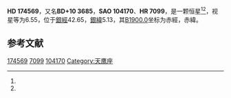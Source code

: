 {{Starbox begin
| name = HD 174569
}}
{{Starbox observe
| epoch = [[J2000.0|J2000.0]]
| constell = {{星座名待查}}<ref name=SIMBAD>{{cite web
 | url=http://simbad.u-strasbg.fr/simbad/sim-id?Ident=HR+7099
 | title=Pulsating variable Star
 | publisher=Centre de Données astronomiques de Strasbourg
 | work=SIMBAD
 | accessdate=2012-07-13
 | archive-date=2016-03-19
 | archive-url=https://web.archive.org/web/20160319035301/http://simbad.u-strasbg.fr/simbad/sim-id?Ident=HR+7099
 | dead-url=no
 }}</ref><ref name=DATA>{{cite web
 | url=http://vizier.u-strasbg.fr/viz-bin/VizieR-5?-out.add=.&-source=5050&-corr=PK=HR&-out.max=9999&HR=7099
 | title=VizieR Detailed Page
 | accessdate=2012-07-13
 | archive-date=2016-03-04
 | archive-url=https://web.archive.org/web/20160304222649/http://vizier.u-strasbg.fr/viz-bin/VizieR-5?-out.add=.&-source=5050&-corr=PK=HR&-out.max=9999&HR=7099
 | dead-url=no
 }}</ref>
| 星官 = 
| ra = {{RA|18|50|45.6}}<ref name=SIMBAD /><ref name=DATA />
| dec = {{DEC|+10|58|35}}<ref name=SIMBAD /><ref name=DATA />
| appmag_v = 6.55<ref name=SIMBAD /><ref name=DATA />
}}
{{Starbox character
| class = K5III+K3III<ref name=SIMBAD /><ref name=DATA />
| b-v = <ref name=SIMBAD /><ref name=DATA />
| u-b = <ref name=SIMBAD /><ref name=DATA />
| r-i = <ref name=SIMBAD /><ref name=DATA />
| variable = 
}}
{{Starbox astrometry
| radial_v = 
| prop_mo_ra = -24
| parallax = 0.005
| p_error =
}}
{{Starbox catalog
| names =BD+10 3685，[[SAO星表|SAO]] 104170，[[HD星表|HD]] 174569，[[HR星表|HR]] 7099}}
{{Starbox reference |Simbad=HR+7099}}
{{Starbox end}}

'''HD 174569'''，又名'''BD+10 3685'''，'''SAO 104170'''、'''HR 7099'''，是一颗恒星<ref name=SIMBAD /><ref name=DATA />，视星等为6.55，位于[[銀道座標系|銀經]]42.65，[[銀道座標系|銀緯]]5.13，其[[B1900.0|B1900.0]]坐标为赤經{{RA|18|46|3.3}}，赤緯{{DEC|+10|5.13|34}}。

== 参考文献 ==
{{reflist}}

{{天鹰座恒星}}
{{star-stub}}

[[Category:HD和HDE天體|174569]]
[[Category:HR天體|7099]]
[[Category:SAO天體|104170]]
[[Category:天鹰座|Category:天鹰座]]